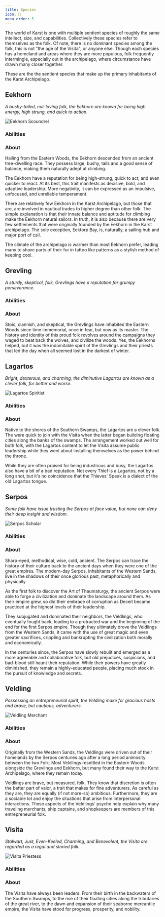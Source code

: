 ```yaml
---
title: Species
icon: 🦎
menu_order: 5
---
```



The world of Karst is one with multiple sentient species of roughly the same intellect, size, and capabilities. Collectively these species refer to themselves as the folk. Of note, there is no dominant species among the folk, this is not "the age of the Visita", or anyone else. Though each species has a homeland and areas where they are more populous, folk frequently intermingle, especially out in the archipelago, where circumstance have drawn many closer together.

These are the the sentient species that make up the primary inhabitants of the Karst Archipelago.

## Eekhorn

_A bushy-tailed, nut-loving folk, the Eekhorn are known for being high energy, high strung, and quick to action._

![Eekhorn Scoundrel](../../images/eekhorn.png)

### Abilities

<SpeciesAbilityDisplay species="Eekhorn" />

### About

Hailing from the Eastern Woods, the Eekhorn descended from an ancient tree-dwelling race. They possess large, bushy, tails and a good sense of balance, making them naturally adept at climbing.

The Eekhorn have a reputation for being high-strung, quick to act, and even quicker to react. At its best, this trait manifests as decisive, bold, and adaptive leadership. More negativity, it can be expressed as an impulsive, unfocused, and unreliable temperament.

There are relatively few Eekhorn in the Karst Archipelago, but those that are, are involved in nautical trades to higher degree than other folk. The simple explanation is that their innate balance and aptitude for climbing make the Eekhorn natural sailors. In truth, it is also because there are very few settlements that were originally founded by the Eekhorn in the Karst archipelago. The sole exception, Eektorp Bay, is, naturally, a sailing hub and major port of call.

The climate of the archipelago is warmer than most Eekhorn prefer, leading many to shave parts of their fur in tattoo like patterns as a stylish method of keeping cool.

## Grevling

_A sturdy, skeptical, folk, Grevlings have a reputation for grumpy perseverance._

### Abilities

<SpeciesAbilityDisplay species="Grevling" />

### About

Stoic, clannish, and skeptical, the Grevlings have inhabited the Eastern Woods since time immemorial, once in fear, but now as its master. The history and identity of this proud folk revolves around the campaigns they waged to beat back the wolves, and civilize the woods. Yes, the Eekhorns helped, but it was the indomitable spirit of the Grevlings and their priests that led the day when all seemed lost in the darkest of winter.

## Lagartos

_Bright, dexterous, and charming, the diminutive Lagartos are known as a clever folk, for better and worse._

![Lagartos Spiritist](../../images/lagartos.png)

### Abilities

<SpeciesAbilityDisplay species="Lagartos" />

### About

Native to the shores of the Southern Swamps, the Lagartos are a clever folk. The were quick to join with the Visita when the latter began building floating cities along the banks of the swamps. The arrangement worked out well for both folk, with the Lagartos content to let the Visita assume public leadership while they went about installing themselves as the power behind the throne.

While they are often praised for being industrious and busy, the Lagartos also have a bit of a bad reputation. Not every Thief is a Lagartos, not by a long shot, but it's no coincidence that the Thieves' Speak is a dialect of the old Lagartos tongue.

## Serpos

_Some folk have issue trusting the Serpos at face value, but none can deny their deep insight and wisdom._

![Serpos Scholar](../../images/serpos.png)

### Abilities

<SpeciesAbilityDisplay species="Serpos" />

### About

Sharp-eyed, methodical, wise, cold, ancient. The Serpos can trace the history of their culture back to the ancient days when they were one of the great empires. The modern-day Serpos, inhabitants of the Western Sands, live in the shadows of their once glorious past, metaphorically and physically.

As the first folk to discover the Art of Thaumaturgy, the ancient Serpos were able to forge a civilization and dominate the landscape around them. As their empire grew, so did their embrace of corruption as Deceit became practiced at the highest levels of their leadership.

They subjugated and dominated their neighbors, the Veldlings, who eventually fought back, leading to a protracted war and the beginning of the end for the first Serpos empire. Though they ultimately drove the Veldlings from the Western Sands, it came with the use of great magic and even greater sacrifices, crippling and bankrupting the civilization both morally and economically.

In the centuries since, the Serpos have slowly rebuilt and emerged as a more agreeable and collaborative folk, but old prejudices, suspicions, and bad-blood still haunt their reputation. While their powers have greatly diminished, they remain a highly-educated people, placing much stock in the pursuit of knowledge and secrets.

## Veldling

_Possessing an entrepreneurial spirit, the Veldling make for gracious hosts and brave, but cautious, adventurers._

![Veldling Merchant](../../images/veldling.png)

### Abilities

<SpeciesAbilityDisplay species="Veldling" />

### About

Originally from the Western Sands, the Veldlings were driven out of their homelands by the Serpos centuries ago after a long period animosity between the two Folk. Most Veldlings resettled in the Eastern Woods alongside the Grevlings and Eekhorn, but many found their way to the Karst Archipelago, where they remain today.

Veldlings are brave, but measured, folk. They know that discretion is often the better part of valor, a trait that makes for fine adventurers. As careful as they are, they are equally (if not more-so) ambitious. Furthermore, they are a sociable lot and enjoy the situations that arise from interpersonal interactions. These aspects of the Veldlings' psyche help explain why many traveling merchants, ship captains, and shopkeepers are members of this entrepreneurial folk.

## Visita

_Stalwart, Just, Even-Keeled, Charming, and Benevolent, the Visita are regarded as a regal and storied folk._

![Visita Priestess](../../images/visita.png)

### Abilities

<SpeciesAbilityDisplay species="Visita" />

### About

The Visita have always been leaders. From their birth in the backwaters of the Southern Swamps, to the rise of their floating cities along the tributaries of the great river, to the dawn and expansion of their seaborne mercantile empire, the Visita have stood for progress, prosperity, and nobility.

